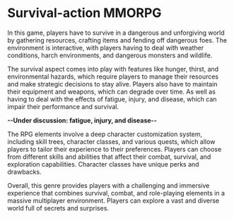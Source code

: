 # Survival-action MMORPG

In this game, players have to survive in a dangerous and unforgiving world by gathering resources, crafting items and fending off dangerous foes. The environment is interactive, with players having to deal with weather conditions, harch environments, and dangerous monsters and wildlife.

The survival aspect comes into play with features like hunger, thirst, and environmental hazards, which require players to manage their resources and make strategic decisions to stay alive. Players also have to maintain their equipment and weapons, which can degrade over time. As well as having to deal with the effects of fatigue, injury, and disease, which can impair their performance and survival.

**--Under discussion: fatigue, injury, and disease--**

The RPG elements involve a deep character customization system, including skill trees, character classes, and various quests, which allow players to tailor their experience to their preferences. Players can choose from different skills and abilities that affect their combat, survival, and exploration capabilities. Character classes have unique perks and drawbacks.

Overall, this genre provides players with a challenging and immersive experience that combines survival, combat, and role-playing elements in a massive multiplayer environment. Players can explore a vast and diverse world full of secrets and surprises.